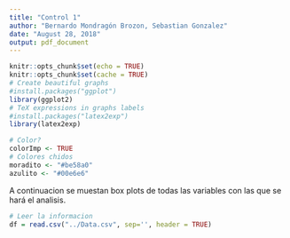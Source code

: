 ```yaml
---
title: "Control 1"
author: "Bernardo Mondragón Brozon, Sebastian Gonzalez"
date: "August 28, 2018"
output: pdf_document
---
```


```r
knitr::opts_chunk$set(echo = TRUE)
knitr::opts_chunk$set(cache = TRUE)
# Create beautiful graphs
#install.packages("ggplot")
library(ggplot2)
# TeX expressions in graphs labels
#install.packages("latex2exp")
library(latex2exp)

# Color?
colorImp <- TRUE
# Colores chidos
moradito <- "#be58a0"
azulito <- "#00e6e6"
```

\section{Analisis exploratorio de los datos}

A continuacion se muestan box plots de todas las variables con las que se hará el analisis.

```r
# Leer la informacion
df = read.csv("../Data.csv", sep='', header = TRUE)
    

```
